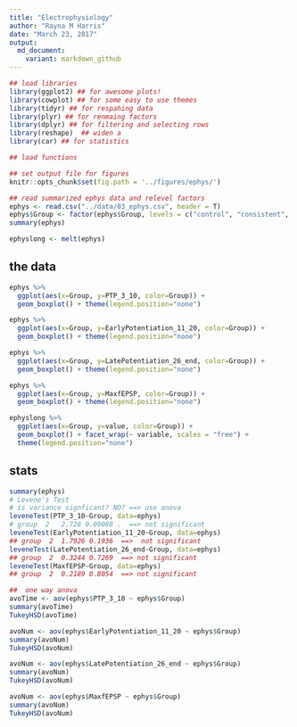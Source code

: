 ```yaml
---
title: "Electrophysiology"
author: "Rayna M Harris"
date: "March 23, 2017"
output:
  md_document:
    variant: markdown_github
---
```


```r
## load libraries 
library(ggplot2) ## for awesome plots!
library(cowplot) ## for some easy to use themes
library(tidyr) ## for respahing data
library(plyr) ## for renmaing factors
library(dplyr) ## for filtering and selecting rows
library(reshape)  ## widen a
library(car) ## for statistics

## load functions 

## set output file for figures 
knitr::opts_chunk$set(fig.path = '../figures/ephys/')
```

```r
## read summarized ephys data and relevel factors
ephys <- read.csv("../data/03_ephys.csv", header = T)
ephys$Group <- factor(ephys$Group, levels = c("control", "consistent", "conflict"))
summary(ephys)

ephyslong <- melt(ephys)
```


## the data
```r
ephys %>%
  ggplot(aes(x=Group, y=PTP_3_10, color=Group)) +  
  geom_boxplot() + theme(legend.position="none")

ephys %>%
  ggplot(aes(x=Group, y=EarlyPotentiation_11_20, color=Group)) +  
  geom_boxplot() + theme(legend.position="none")

ephys %>%
  ggplot(aes(x=Group, y=LatePotentiation_26_end, color=Group)) +  
  geom_boxplot() + theme(legend.position="none")

ephys %>%
  ggplot(aes(x=Group, y=MaxfEPSP, color=Group)) +  
  geom_boxplot() + theme(legend.position="none")

ephyslong %>%
  ggplot(aes(x=Group, y=value, color=Group)) +  
  geom_boxplot() + facet_wrap(~ variable, scales = "free") +
  theme(legend.position="none")
```


## stats
```r
summary(ephys)
# Levene's Test
# is variance signficant? NO? ==> use anova
leveneTest(PTP_3_10~Group, data=ephys)
# group  2   2.728 0.09088 .  ==> not significant
leveneTest(EarlyPotentiation_11_20~Group, data=ephys)
## group  2  1.7926 0.1936  ==>  not significant
leveneTest(LatePotentiation_26_end~Group, data=ephys)
## group  2  0.3244 0.7269  ==> not significant
leveneTest(MaxfEPSP~Group, data=ephys)
## group  2  0.2189 0.8054  ==> not significant

##  one way anova 
avoTime <- aov(ephys$PTP_3_10 ~ ephys$Group)
summary(avoTime)
TukeyHSD(avoTime)

avoNum <- aov(ephys$EarlyPotentiation_11_20 ~ ephys$Group)
summary(avoNum)
TukeyHSD(avoNum)

avoNum <- aov(ephys$LatePotentiation_26_end ~ ephys$Group)
summary(avoNum)
TukeyHSD(avoNum)

avoNum <- aov(ephys$MaxfEPSP ~ ephys$Group)
summary(avoNum)
TukeyHSD(avoNum)
```
